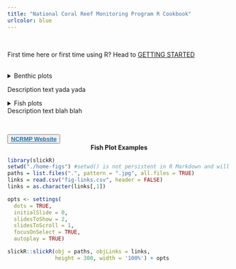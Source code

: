 ```yaml
---
title: "National Coral Reef Monitoring Program R Cookbook"
urlcolor: blue
---
```


<style type="text/css">
.main-container {
  max-width: 90% !important;
  margin: auto;
}
</style>

<br>

:::: {class='fluid-row'}

::: {class='col-md-2'}

First time here or first time using R? Head to <a href="https://kenzieknox.github.io/NCRMPCookbook/about.html">GETTING STARTED</a> <br> <br>

<details><summary>Benthic plots</summary>
<a href="https://kenzieknox.github.io/NCRMPCookbook/b-tseries.html">Time series</a>
</details>
Description text yada yada
<br>

<details><summary>Fish plots <br> Description text blah blah</summary>
<a href="https://kenzieknox.github.io/NCRMPCookbook/f-tseries.html">Time series</a><br>
<a href="https://kenzieknox.github.io/NCRMPCookbook/f-tseries.html">Length frequency</a><br>
<a href="https://kenzieknox.github.io/NCRMPCookbook/f-tseries.html">Single year plots</a>
</details> <br>


<button> <a href="https://www.coris.noaa.gov/monitoring/" target="_blank" style="font-size:100%;color:#2471A3;font-weight:bold"> NCRMP Website</a></button>

:::

::: {class='col-md-10'}


<center>**Fish Plot Examples**</center>
```r
library(slickR)
setwd("./home-figs") #setwd() is not persistent in R Markdown and will revert after this code chunk
paths = list.files(".", pattern = ".jpg", all.files = TRUE)
links = read.csv("fig-links.csv", header = FALSE)
links = as.character(links[,1])

opts <- settings(
  dots = TRUE,
  initialSlide = 0,
  slidesToShow = 2, 
  slidesToScroll = 1, 
  focusOnSelect = TRUE,
  autoplay = TRUE)

slickR::slickR(obj = paths, objLinks = links,
               height = 300, width = '100%') + opts
```


:::

::::